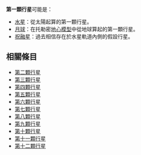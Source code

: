 '''第一顆行星'''可能是：
*[[水星|水星]]：從太陽起算的第一顆行星。
*[[月球|月球]]：在托勒密[[地心說|地心模型]]中從地球算起的第一顆行星。
*[[祝融星|祝融星]]：過去相信存在於水星軌道內側的假設行星。

==相關條目==
*[[第二顆行星|第二顆行星]]
*[[第三顆行星|第三顆行星]]
*[[第四顆行星|第四顆行星]]
*[[第五顆行星|第五顆行星]]
*[[第六顆行星|第六顆行星]]
*[[第七顆行星|第七顆行星]]
*[[第八顆行星|第八顆行星]]
*[[第九顆行星|第九顆行星]]
*[[第十顆行星|第十顆行星]]
*[[第十一顆行星|第十一顆行星]]
*[[第十二顆行星|第十二顆行星]]
{{disambig|cat=五字消歧义}}